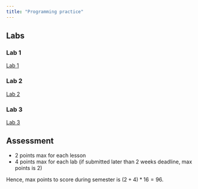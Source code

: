 ```yaml
---
title: "Programming practice"
---
```


## Labs

### Lab 1
[Lab 1](./lab1.qmd)

### Lab 2
[Lab 2](./lab2.qmd)

### Lab 3
[Lab 3](./lab3.qmd)

## Assessment

- 2 points max for each lesson
- 4 points max for each lab (if submitted later than 2 weeks deadline, max points is 2)

Hence, max points to score during semester is $(2+4)*16 = 96$.

